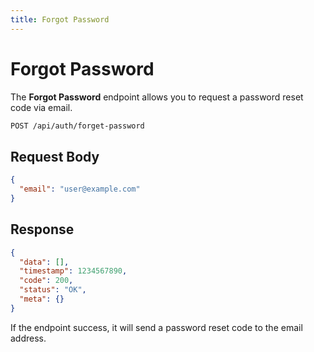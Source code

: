 ```yaml
---
title: Forgot Password
---
```



# Forgot Password

The **Forgot Password** endpoint allows you to request a password reset code via email.

```bash
POST /api/auth/forget-password
```

## Request Body

```json
{
  "email": "user@example.com"
}
```

## Response

```json
{
  "data": [],
  "timestamp": 1234567890,
  "code": 200,
  "status": "OK",
  "meta": {}
}
```

<Callout type='info'>
  If the endpoint success, it will send a password reset code to the email address.
</Callout>
